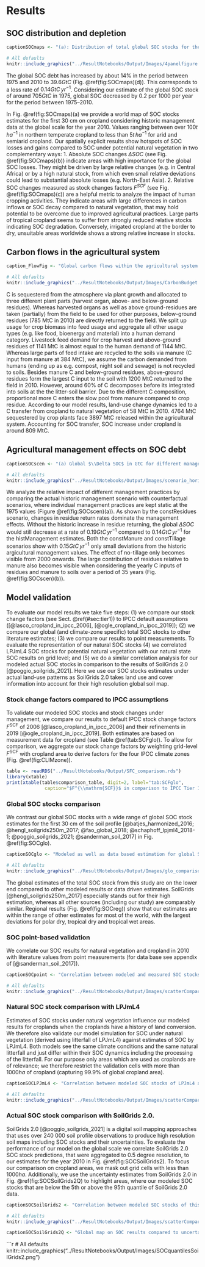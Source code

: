 # Results

## SOC distribution and depletion

```r
captionSOCmaps <- "(a): Distribution of total global SOC stocks for the first 30 cm on cropland:  Carbon stocks are large in high yielding areas. (b)+(c): Absolute (b) and relative (c) SOC stocks changes compared to a potential natural state identify different hotspots of SOC dynamics. Whereas absolute losses $\\Delta SOC$ are often highest in temperate dry regions, relative losses $F^\\mathrm{SCF}$ are often larger in tropical moist areas. (d): $\\Delta SOC$ between SOC under historic land use and potential natural vegetation is increasing over time, meaning net SOC losses on global cropland over the period 1975--2010. The speed of SOC losses is however decreasing."
```

```r
# All defaults
knitr::include_graphics("../ResultNotebooks/Output/Images/4panelfigure.png")
```

The global SOC debt has increased by about 14% in the period between 1975 and 2010 to $39.6\unit{GtC}$ (Fig. \@ref(fig:SOCmaps)(d)). This corresponds to a loss rate of $0.14\unit{GtC\,yr^{-1}}$. Considering our estimate of the global SOC stock of around $705\unit{GtC}$ in 1975, global SOC decreased by 0.2 per 1000 per year for the period between 1975--2010. 

In Fig. \@ref(fig:SOCmaps)(a) we provide a world map of SOC stocks estimates for the first 30 cm on cropland considering historic management data at the global scale for the year 2010. Values ranging between over $100\unit{t\,ha^{-1}}$ in northern temperate cropland to less than $5\unit{t\,ha^{-1}}$ for arid and semiarid cropland. 
Our spatially explicit results show hotspots of SOC losses and gains compared to SOC under potential natural vegetation in two complementary ways: 
1. Absolute SOC changes $\Delta SOC$ (see Fig. \@ref(fig:SOCmaps)(b)) indicate areas with high importance for the global SOC losses. They might be driven by large relative changes (e.g. in Central Africa) or by a high natural stock, from which even small relative deviations could lead to substantial absolute losses (e.g. North-East Asia). 
2. Relative SOC changes measured as stock changes factors $F^{SCF}$ (see Fig. \@ref(fig:SOCmaps)(c)) are a helpful metric to analyze the impact of human cropping activities. They indicate areas with large differences in carbon inflows or SOC decay compared to natural vegetation, that may hold potential to be overcome due to improved agricultural practices. Large parts of tropical cropland seems to suffer from strongly reduced relative stocks indicating SOC degradation. Conversely, irrigated cropland at the border to dry, unsuitable areas worldwide shows a strong relative increase in stocks.



## Carbon flows in the agricultural system

```r
caption_FlowFig <- "Global carbon flows within the agricultural system for the year 2010 (in MtC): Carbon is first photosynthesise by crop plants and than used depending on the plant part by humans for feed of livestock and various other usages subsumed under human demand. After accounting for losses within the agricultural system three major C inputs are applied to cropland: manure, above- and below-ground residues. Large parts of C, however, get mineralized on field before entering the soil. Additionally, C is transferred to and from agricultural soils via land-use change to and from natural vegetation. Finally, SOC gets mineralized and flows back into the atmosphere."
```

```r
# All defaults
knitr::include_graphics("../ResultNotebooks/Output/Images/CarbonBudget.png")
```

C is sequestered from the atmosphere via plant growth and allocated to three different plant parts (harvest organ, above- and below-ground residues). Whereas harvested organs as well as above ground-residues are taken (partially) from the field to be used for other purposes, below-ground residues (785 MtC in 2010) are directly returned to the field. We split up usage for crop biomass into feed usage and aggregate all other usage types (e.g. like food, bioenergy and material) into a human demand category. Livestock feed demand for crop harvest and above-ground residues of 1141 MtC is almost equal to the human demand of 1144 MtC. Whereas large parts of feed intake are recycled to the soils via manure (C input from manure at 384 MtC), we assume the carbon demanded from humans (ending up as e.g. compost, night soil and sewage) is not recycled to soils. Besides manure C and below-ground residues, above-ground residues form the largest C input to the soil with 1200 MtC returned to the field in 2010. However, around 60% of C decomposes before its integrated into soils at the the litter-soil barrier. Due to the different C composition, proportional more C enters the slow pool from manure compared to crop residue. According to our model results, land-use change dynamics led to a C transfer from cropland to natural vegetation of 58 MtC in 2010. 4764 MtC sequestered by crop plants face 3897 MtC released within the agricultural system. Accounting for SOC transfer, SOC increase under cropland is around 809 MtC.


## Agricultural management effects on SOC debt

```r
captionSOCscen <- "(a) Global $\\Delta SOC$ in GtC for different management scenarios: The stylized scenarios devate from historic argicultural management (histManagement) by holding effects of carbon inflows from residues (constResidues), manure (constManure) constant or neglecting adoption of no-tillage practices (constTillage). ConstManagement combines all three modifications. Note that $\\Delta SOC$ is defined as the difference of SOC under land-use compared to a natural vegetation state. Figure (b) shows the carbon inflows from crop residue and manure, underlining the strong impact of residues for SOC stock and SOC stock changes."
```

```r
# All defaults
knitr::include_graphics("../ResultNotebooks/Output/Images/scenario_horiz.png")
```

We analyze the relative impact of different management practices by comparing the actual historic management scenario with counterfactual scenarios, where individual management practices are kept static at the 1975 values (Figure \@ref(fig:SOCscen)(a)). As shown by the constResidues scenario, changes in residue return rates dominate the management effects. Without the historic increase in residue returning, the global $\Delta SOC$ would still decrease at a rate of $0.19\unit{GtC\,yr^{-1}}$ compared to $0.14\unit{GtC\,yr^{-1}}$ for the histManagement estimates. Both the constManure and constTillage scenarios show with $0.15\unit{GtC\,yr^{-1}}$ only small deviations from the historic argicultural management values. The effect of no-tillage only becomes visible from 2000 onwards. 
The large contribution of residues relative to manure also becomes visible when considering the yearly C inputs of residues and manure to soils over a period of 35 years (Fig. \@ref(fig:SOCscen)(b)).

## Model validation {#sec:validate}

To evaluate our model results we take five steps: (1) we compare our stock change factors (see Sect. \@ref(#sec:tier1)) to IPCC default assumptions ([@lasco_cropland_in_ipcc_2006], [@ogle_cropland_in_ipcc_2019]); (2) we compare our global (and climate-zone specific) total SOC stocks to other literature estimates; (3) we compare our results to point measurements. To evaluate the representation of our natural SOC stocks (4) we correlated LPJmL4 SOC stocks for potential natural vegetation with our natural state SOC results on grid level; and (5) we do a similar correlation analysis for our modeled actual SOC stocks in comparison to the results of SoilGrids 2.0 [@poggio_soilgrids_2021]. Here we use our SOC stocks estimates under actual land-use patterns as SoilGrids 2.0 takes land use and cover information into account for their high resolution global soil map.

### Stock change factors compared to IPCC assumptions {#sec:ipcccompare}

To validate our modeled SOC stocks and stock changes under management, we compare our results to default IPCC stock change factors $F^{\mathrm{SCF}}$ of 2006 [@lasco_cropland_in_ipcc_2006] and their refinements in 2019 [@ogle_cropland_in_ipcc_2019]. Both estimates are based on measurement data for cropland (see Table \@ref(tab:SCFglo)). To allow for comparison, we aggregate our stock change factors by weighting grid-level $F^{\mathrm{SCF}}$ with cropland area to derive factors for the four IPCC climate zones (Fig. \@ref(fig:CLIMzone)).

```r
table <- readRDS("../ResultNotebooks/Output/SFC_comparison.rds")
library(xtable)
print(xtable(table$comparison_table, digit=2, label="tab:SCFglo",
              caption="$F^{\\mathrm{SCF}}$ in comparison to IPCC Tier 1 default factors: Stock change factors for temperate climate zones of this study are lower than the default values of the IPCC. For the tropical regions the assumptions changed notablly from the guidelines in 2006 \\citep{lasco_cropland_in_ipcc_2006} to the update in 2019 \\citep{ogle_cropland_in_ipcc_2019}, leaving our results in very good agreement with the old default assumptions. Default assumption are given under the assumption of medium input systems, which, considering the yield gap in mainly developing regions in the tropics, might be an overestimation and decrease $F^{\\mathrm{SCF}}$ by additional 5-8 percent. Modelled $F^{SCF}$ have increased or stayed constant for all climates over time."), comment=FALSE, caption.placement = "top")
```

### Global SOC stocks comparison

We contrast our global SOC stocks with a wide range of global SOC stock estimates for the first 30 cm of the soil profile [@batjes_harmonized_2016; @hengl_soilgrids250m_2017; @fao_global_2018; @schaphoff_lpjml4_2018-1; @poggio_soilgrids_2021; @sanderman_soil_2017] in Fig. \@ref(fig:SOCglo).

```r
captionSOCglo <- "Modeled as well as data based estimation for global SOC stock in GtC for the first 30 cm of soil aggregated over all land area: Note that SoilGrids, SoilGrids 2.0, GSOC and WISE do not consider land-use as well as changes over time and rely on soil profile data gather over a long period of time. This makes it hard to pinpoint a specific year for these SOC estimations. In this context they will be compared to modeled data from LPJmL4 for potential natural vegetation, estimates from \\citep{@sanderman_soil_2017} and this study for the year 2010."
```

```r
# All defaults
knitr::include_graphics("../ResultNotebooks/Output/Images/glo_comparisonfigure.png")
```

The global estimates of the total SOC stock from this study are on the lower end compared to other modeled results or data driven estimates. SoilGrids [@hengl_soilgrids250m_2017] especially stands out for their high estimation, whereas all other sources (including our study) are comparably similar. Regional results (Fig. \@ref(fig:SOCreg)) show that our estimates are within the range of other estimates for most of the world, with the largest deviations for polar dry, tropical dry and tropical wet areas.


### SOC point-based validation

We correlate our SOC results for natural vegetation and cropland in 2010 with literature values from point measurements (for data base see appendix of [@sanderman_soil_2017]).

```r
captionSOCpoint <- "Correlation between modeled and measured SOC stocks: Given the wide span between minimun and maximum measured SOC stocks within in a given cell, we correlated median values with our modeled results. Both cropland and areas with natural vegetation are by tendency lower within our results than within the point measurements."
```

```r
# All defaults
knitr::include_graphics("../ResultNotebooks/Output/Images/scatterComparePointData_2010.png")
```

### Natural SOC stock comparison with LPJmL4

Estimates of SOC stocks under natural vegetation influence our modeled results for croplands when the croplands have a history of land conversion. We therefore also validate our model simulation for SOC under natural vegetation (derived using litterfall of LPJmL4) against estimates of SOC by LPJmL4. Both models see the same climate conditions and the same natural litterfall and just differ within their SOC dynamics including the processing of the litterfall. For our purpose only areas which are used as croplands are of relevance; we therefore restrict the validation cells with more than $1000\unit{ha}$ of cropland (capturing 99.9% of global cropland area).


```r
captionSOCLPJmL4 <- "Correlation between modeled SOC stocks of LPJmL4 and this study for a potential natural state for the year 2010: Spatial correlation of natural SOC stock values are good especially for dry climate zones. For temperate and tropical moist areas estimates of this study tend to be a bit lower compared to LPJmL4 results except some outliers."
```

```r
# All defaults
knitr::include_graphics("../ResultNotebooks/Output/Images/scatterCompareLPJmL42010_pnv.png")
```


### Actual SOC stock comparison with SoilGrids 2.0. 

SoilGrids 2.0 [@poggio_soilgrids_2021] is a digital soil mapping approaches that uses over 240 000 soil profile observations to produce high resolution soil maps including SOC stocks and their uncertainties. To evaluate the performance of our model on the global scale we correlate SoilGrids 2.0 SOC stock predictions, that were aggregated to 0.5 degree resolution, to our estimates for the year 2010 in Fig. \@ref(fig:SOCSoilGrids2). To focus our comparison on cropland areas, we mask out grid cells with less than $1000\unit{ha}$. 
Additionally, we use the uncertainty estimates from SoilGrids 2.0 in Fig. \@ref(fig:SOCSoilGrids2Q) to highlight areas, where our modeled SOC stocks that are below the 5th or above the 95th quantile of SoilGrids 2.0 data. 


```r
captionSOCSoilGrids2 <- "Correlation between modeled SOC stocks of this study and projected values from SoilGrids 2.0: Spatial correlation is fair for tropical climate zones, whereas it is poor for especially temperate moist areas, where our modeled SOC stocks are considerable higher than SoilGrids 2.0 estimates. However, for low SOC stocks thoughout the different climate zones our model results seem to be lower than predicted values by Soil Grids 2.0."
```

```r
# All defaults
knitr::include_graphics("../ResultNotebooks/Output/Images/scatterCompareSoilGrids2_2010_lu.png")
```


```r
captionSOCSoilGrids2Q <- "Global map on SOC results compared to uncertainty estimates from SoilGrids 2.0: For the vast majorty of grid cells our model results are between the 5th and 95th quantile of SoilGrids 2.0 estimates. We underestimate SOC stocks especially close to dry areas (e.g. close to the Sahara) and overestimates stocks for some areas within the center of North America, Middle East Asia and Western South America."
```

```r
# All defaults
knitr::include_graphics("../ResultNotebooks/Output/Images/SOCquantilesSoilGrids2.png")

